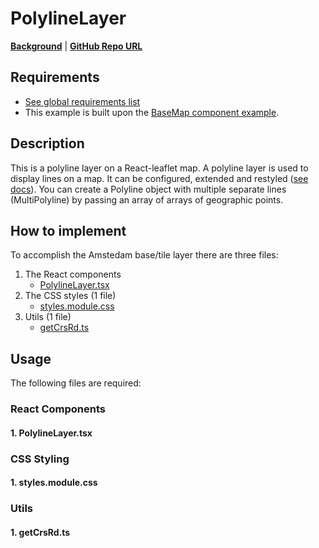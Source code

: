 
<Meta of={PolylineLayerStories} />

# PolylineLayer

**[Background](../?path=/docs/leaflet-layers--docs#polyline)** | **<a href="https://github.com/Amsterdam/ee-react-map-demos/tree/main/src/pages/ReactLeaflet/PolylineLayer" target="_blank">GitHub Repo URL</a>**

## Requirements

- [See global requirements list](../?path=/docs/global-requirements--docs)
- This example is built upon the [BaseMap component example](../?path=/docs/react-leaflet-baselayer--docs).

## Description

This is a polyline layer on a React-leaflet map. A polyline layer is used to display lines on a map. It can be configured, extended and restyled (<a href="https://leafletjs.com/reference.html#polyline" target="_blank">see docs</a>). You can create a Polyline object with multiple separate lines (MultiPolyline) by passing an array of arrays of geographic points.

## How to implement

To accomplish the Amstedam base/tile layer there are three files:

1. The React components
    * [PolylineLayer.tsx](#1-polylinelayertsx)
2. The CSS styles (1 file)
    * [styles.module.css](#1-stylesmodulecss)
3. Utils (1 file)
    * [getCrsRd.ts](#1-getcrsrdts)

## Usage

The following files are required:

### React Components

#### 1. PolylineLayer.tsx

<Source code={PolylineLayer} />

### CSS Styling

#### 1. styles.module.css

<Source code={styles} />

### Utils

#### 1. getCrsRd.ts

<Source code={getCrsRd} />

